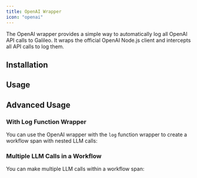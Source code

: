 ```yaml
---
title: OpenAI Wrapper
icon: "openai"
---
```



The OpenAI wrapper provides a simple way to automatically log all OpenAI API calls to Galileo. It wraps the official OpenAI Node.js client and intercepts all API calls to log them.

## Installation

<CodeGroup>
<SnippetOpenAIInstallation />
</CodeGroup>

## Usage

<CodeGroup>
<SnippetOpenAIUsage />
</CodeGroup>

## Advanced Usage

### With Log Function Wrapper

You can use the OpenAI wrapper with the `log` function wrapper to create a workflow span with nested LLM calls:

<CodeGroup>
<SnippetOpenAILogFunction />
</CodeGroup>

### Multiple LLM Calls in a Workflow

You can make multiple LLM calls within a workflow span:

<CodeGroup>
<SnippetOpenAIMultipleCalls />
</CodeGroup>
